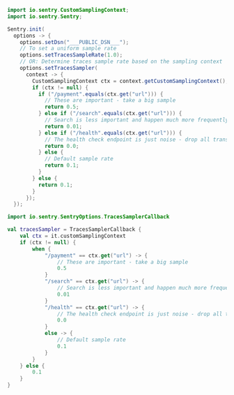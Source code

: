 ```java
import io.sentry.CustomSamplingContext;
import io.sentry.Sentry;

Sentry.init(
  options -> {
    options.setDsn("___PUBLIC_DSN___");
    // To set a uniform sample rate
    options.setTracesSampleRate(1.0);
    // OR: Determine traces sample rate based on the sampling context
    options.setTracesSampler(
      context -> {
        CustomSamplingContext ctx = context.getCustomSamplingContext();
        if (ctx != null) {
          if ("/payment".equals(ctx.get("url"))) {
            // These are important - take a big sample
            return 0.5;
          } else if ("/search".equals(ctx.get("url"))) {
            // Search is less important and happen much more frequently - only take 1%
            return 0.01;
          } else if ("/health".equals(ctx.get("url"))) {
            // The health check endpoint is just noise - drop all transactions
            return 0.0;
          } else {
            // Default sample rate
            return 0.1;
          }
        } else {
          return 0.1;
        }
      });
  });
```

```kotlin {tabTitle:Kotlin}
import io.sentry.SentryOptions.TracesSamplerCallback

val tracesSampler = TracesSamplerCallback {
    val ctx = it.customSamplingContext
    if (ctx != null) {
        when {
            "/payment" == ctx.get("url") -> {
                // These are important - take a big sample
                0.5
            }
            "/search" == ctx.get("url") -> {
                // Search is less important and happen much more frequently - only take 1%
                0.01
            }
            "/health" == ctx.get("url") -> {
                // The health check endpoint is just noise - drop all transactions
                0.0
            }
            else -> {
                // Default sample rate
                0.1
            }
        }
    } else {
        0.1
    }
}
```
